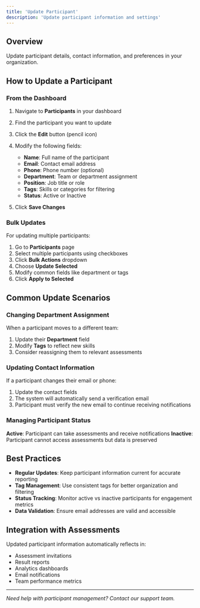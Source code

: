 ```yaml
---
title: 'Update Participant'
description: 'Update participant information and settings'
---
```


## Overview

Update participant details, contact information, and preferences in your organization.

## How to Update a Participant

### From the Dashboard

1. Navigate to **Participants** in your dashboard
2. Find the participant you want to update
3. Click the **Edit** button (pencil icon)
4. Modify the following fields:
   - **Name**: Full name of the participant
   - **Email**: Contact email address
   - **Phone**: Phone number (optional)
   - **Department**: Team or department assignment
   - **Position**: Job title or role
   - **Tags**: Skills or categories for filtering
   - **Status**: Active or Inactive

5. Click **Save Changes**

### Bulk Updates

For updating multiple participants:

1. Go to **Participants** page
2. Select multiple participants using checkboxes
3. Click **Bulk Actions** dropdown
4. Choose **Update Selected**
5. Modify common fields like department or tags
6. Click **Apply to Selected**

## Common Update Scenarios

### Changing Department Assignment

When a participant moves to a different team:

1. Update their **Department** field
2. Modify **Tags** to reflect new skills
3. Consider reassigning them to relevant assessments

### Updating Contact Information

If a participant changes their email or phone:

1. Update the contact fields
2. The system will automatically send a verification email
3. Participant must verify the new email to continue receiving notifications

### Managing Participant Status

**Active**: Participant can take assessments and receive notifications
**Inactive**: Participant cannot access assessments but data is preserved

## Best Practices

- **Regular Updates**: Keep participant information current for accurate reporting
- **Tag Management**: Use consistent tags for better organization and filtering
- **Status Tracking**: Monitor active vs inactive participants for engagement metrics
- **Data Validation**: Ensure email addresses are valid and accessible

## Integration with Assessments

Updated participant information automatically reflects in:

- Assessment invitations
- Result reports
- Analytics dashboards
- Email notifications
- Team performance metrics

---

*Need help with participant management? Contact our support team.* 